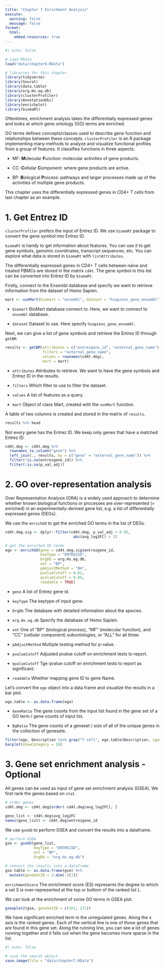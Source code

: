 ```yaml
---
title: "Chapter 7 Enrichment Analysis"
execute:
  warning: false
  message: false
format:
  html:
    embed-resources: true
---
```


```r
#| echo: false

# Load RData
load("data/chapter6.RData")
```

```r
# libraries for this chapter
library(tidyverse)
library(Seurat)
library(data.table)
library(org.Hs.eg.db)
library(clusterProfiler)
library(AnnotationDbi)
library(enrichplot)
library(biomaRt)
```


Oftentimes, enrichment analysis takes the differentially expressed genes and looks at which gene ontology (GO) terms are enriched.

GO terms defines concepts/classes used to describe gene function and relationships between these concepts. `clusterProfiler` is an R package implementing many methods to analyze and visualize functional profiles from a group of features. It classifies functions in three aspects.

-   MF: **M**olecular **F**unction: molecular activities of gene products.

-   CC: **C**ellular **C**omponent: where gene products are active.

-   BP: **B**iological **P**rocess: pathways and larger processes made up of the activities of multiple gene products.

This chapter uses the differentially expressed genes in CD4+ T cells from last chapter as an example.

# 1. Get Entrez ID

`clusterProfiler` prefers the input of Entrez ID. We use `biomaRt` package to convert the gene symbol into Entrez ID.

::: callout-note
`biomaRt` is handy to get information about features. You can use it to get gene symbols, genomic coordinates, transcript sequences, etc. You can explore what data is stored in `biomaRt` with `listAttributes`.
:::

The differentially expressed genes in CD4+ T cells between naïve and treated PBMCs are stored in the matrix `cd4t`. The gene symbol in this list can be converted into Entrez ID by `biomaRt`.

Firstly, connect to the Ensembl database and specify we want to retrieve information from the dataset of Homo Sapien.

```r
mart <- useMart(biomart = "ensembl", dataset = "hsapiens_gene_ensembl")
```

-   `biomart` BioMart database connect to. Here, we want to connect to `ensembl` database.

-   `dataset` Dataset to use. Here specify `hsapiens_gene_ensembl`.

Next, we can give a list of gene symbols and retrieve the Entrez ID through `getBM`.

```r
results <- getBM(attributes = c("entrezgene_id", "external_gene_name"),
                 filters = "external_gene_name", 
                 values = rownames(cd4t.deg),
                 mart = mart)
```

-   `attributes` Attributes to retrieve. We want to have the gene symbols and Entrez ID in the results.

-   `filters` Which filter to use to filter the dataset.

-   `values` A list of features as a query.

-   `mart` Object of class Mart, created with the `useMart` function.

A table of two columns is created and stored in the matrix of `results`.

```r
results %>% head
```

Not every gene has the Entrez ID. We keep only genes that have a matched Entrez ID.

```r
cd4t.deg <- cd4t.deg %>% 
  rownames_to_column("gene") %>% 
  left_join(., results, by = c("gene" = "external_gene_name")) %>% 
  filter(!is.na(entrezgene_id)) %>% 
  filter(!is.na(p_val_adj))
```

# 2. GO over-representation analysis

Over Representation Analysis (ORA) is a widely used approach to determine whether known biological functions or processes are over-represented (= enriched) in an experimentally-derived gene list, e.g. a list of differentially expressed genes (DEGs).

We use the `enrichGO` to get the enriched GO terms in the list of DEGs.

```r
cd4t.deg.sig <- dplyr::filter(cd4t.deg, p_val_adj < 0.05, 
                               abs(avg_log2FC) > 1)

# get the enriched GO terms
ego <- enrichGO(gene = cd4t.deg.sig$entrezgene_id,
                keyType = "ENTREZID",
                OrgDb = org.Hs.eg.db,
                ont = "BP",
                pAdjustMethod = "BH",
                pvalueCutoff = 0.01,
                qvalueCutoff = 0.05,
                readable = TRUE)
```

-   `gene` A list of Entrez gene id.

-   `keyType` The keytype of input gene.

-   `OrgDb` The database with detailed information about the species.

-   `org.Hs.eg.db` Specify the database of Homo Sapien.

-   `ont` One of "BP" (biological process), "MF" (molecular function), and "CC" (cellular component) subontologies, or "ALL" for all three.

-   `pAdjustMethod` Multiple testing method for p-value.

-   `pvalueCutoff` Adjusted pvalue cutoff on enrichment tests to report.

-   `qvalueCutoff` Tge qvalue cutoff on enrichment tests to report as significant.

-   `readable` Whether mapping gene ID to gene Name.

Let's convert the `ego` object into a data frame and visualize the results in a bar plot.

```r
ego.table <- as.data.frame(ego)
```

-   `GeneRatio` The gene counts from the input list found in the gene set of a GO term / gene counts of input list.

-   `BgRatio` The gene counts of a geneset / size of all of the unique genes in the collection of genesets.

```r
filter(ego, Description %in% grep("T cell", ego.table$Description, ignore.case = T, value = T)) %>% 
barplot(showCategory = 18)
```

# 3. Gene set enrichment analysis - Optional

All genes can be used as input of gene set enrichment analysis (GSEA). We first rank the genes based on `stat`.

```r
# order genes
cd4t.deg <- cd4t.deg[order(-cd4t.deg$avg_log2FC), ]

gene_list <- cd4t.deg$avg_log2FC
names(gene_list) <- cd4t.deg$entrezgene_id
```

We use `gseGO` to perform GSEA and convert the results into a dataframe.

```r
# perform GSEA
gse <- gseGO(gene_list,
             keyType = "ENTREZID",
             ont = "BP",
             OrgDb = "org.Hs.eg.db")

# convert the results into a dataframe
gse.table <- as.data.frame(gse) %>% 
  mutate(geneSetID = 1:dim(.)[1])
```

`enrichmentScore` The enrichment score (ES) represents the degree to which a set S is over-represented at the top or bottom of the ranked list L.

We can look at the enrichment of some GO terms in GSEA plot.

```r
gseaplot2(gse, geneSetID = c(161, 171))
```

We have significant enriched term in the unregulated genes. Along the x axis is the ranked genes. Each of the vertical line is one of those genes that are found in this gene set. Along the running line, you can see a lot of genes running together and it falls out when the gene becomes more sparse in the list.

```r
#| echo: false

# save the seurat object
save.image(file = "data/chapter7.RData")
```

